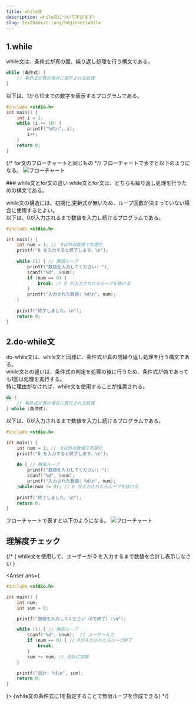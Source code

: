 ```yaml
---
title: while文
description: while文について学びます!
slug: textbook/c-lang/beginner/while
---
```



## 1.while

while文は、条件式が真の間、繰り返し処理を行う構文である。  

```c
while (条件式) {
    // 条件式が真の場合に実行される処理
}
```

以下は、1から10までの数字を表示するプログラムである。
```c
#include <stdio.h>
int main() {
    int i = 1;
    while (i <= 10) {
        printf("%d\n", i);
        i++;
    }
    return 0;
}
```
{/* for文のフローチャートと同じもの */}
フローチャートで表すと以下のようになる。
![フローチャート](/fc_1_10_for.drawio.svg)


<Aside type="tip">
### while文とfor文の違い
while文とfor文は、どちらも繰り返し処理を行うための構文である。 

while文の構造には、初期化,更新式が無いため、ループ回数が決まっていない場合に使用するとよい。  
以下は、0が入力されるまで数値を入力し続けるプログラムである。
```c
#include <stdio.h>

int main() {
    int num = 1; //　0以外の数値で初期化
    printf("0 を入力すると終了します。\n");
    
    while (1) { // 無限ループ
        printf("数値を入力してください: ");
        scanf("%d", &num);
        if (num == 0) {
            break; // 0 が入力されたらループを抜ける
        }
        printf("入力された数値: %d\n", num);
    }
    
    printf("終了しました。\n");
    return 0;
}
```

</Aside>

## 2.do-while文
do-while文は、while文と同様に、条件式が真の間繰り返し処理を行う構文である。  
while文との違いは、条件式の判定を処理の後に行うため、条件式が偽であっても1回は処理を実行する。  
特に理由がなければ、while文を使用することが推奨される。

```c
do {
    // 条件式が真の場合に実行される処理
} while (条件式);
```

以下は、0が入力されるまで数値を入力し続けるプログラムである。
```c
#include <stdio.h>

int main() {
    int num = 1; //　0以外の数値で初期化
    printf("0 を入力すると終了します。\n");
    
    do { // 無限ループ
        printf("数値を入力してください: ");
        scanf("%d", &num);
        printf("入力された数値: %d\n", num);
    }while(num != 0); // 0 が入力されたらループを抜ける
    
    printf("終了しました。\n");
    return 0;
}
```

フローチャートで表すと以下のようになる。
![フローチャート](/fc_inf_loop.drawio.svg)

## 理解度チェック

{/* <Quize>
{
while文を使用して、ユーザーが 0 を入力するまで数値を合計し表示しなさい
}
</Quize>

<Anser ans={
```c
#include <stdio.h>

int main() {
    int num;
    int sum = 0;

    printf("数値を入力してください（0で終了）:\n");

    while (1) { // 無限ループ
        scanf("%d", &num);  // ユーザー入力
        if (num == 0) { // 0が入力されたらループ終了
            break;
        }
        sum += num; // 合計に加算
    }

    printf("合計: %d\n", sum);
    return 0;
}
```    
}>
{while文の条件式に1を指定することで無限ループを作成できる}
</Anser> */}